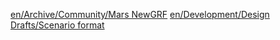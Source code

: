 {{en/Archive/Community/Users/Infobox Developer|
realname=Terkhen|
birthyear=Starts with 1|
codingspec=General coding|
currentstat=Active|
website=None|
}}

[[en/Archive/Community/Mars NewGRF]]
[[en/Development/Design Drafts/Scenario format]]